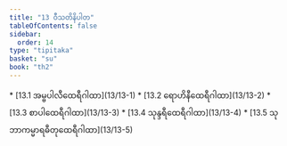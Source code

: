 ```yaml
---
title: "13 ဝီသတိနိပါတ"
tableOfContents: false
sidebar:
  order: 14
type: "tipitaka"
basket: "su"
book: "th2"
---
```



<DynamicBreadcrumb />



<TableOfContents book="th2" section="13">
* [13.1 အမ္ဗပါလီထေရီဂါထာ](13/13-1)
* [13.2 ရောဟိနီထေရီဂါထာ](13/13-2)
* [13.3 စာပါထေရီဂါထာ](13/13-3)
* [13.4 သုန္ဒရီထေရီဂါထာ](13/13-4)
* [13.5 သုဘာကမ္မာရဓီတုထေရီဂါထာ](13/13-5)
</TableOfContents>